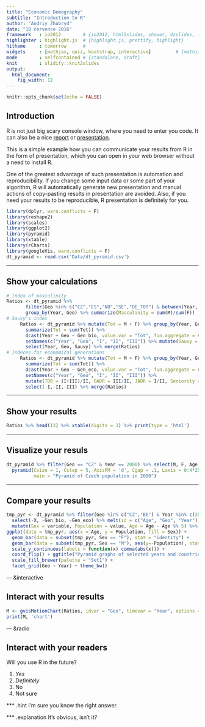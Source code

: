 ```yaml
---
title: "Economic Demography"
subtitle: "Introduction to R"
author: "Andriy Zhubryd"
date: "10 července 2016"
framework   : io2012        # {io2012, html5slides, shower, dzslides, ...}
highlighter : highlight.js  # {highlight.js, prettify, highlight}
hitheme     : tomorrow      # 
widgets     : [mathjax, quiz, bootstrap, interactive]         # {mathjax, quiz, bootstrap}
mode        : selfcontained # {standalone, draft}
knit        : slidify::knit2slides
output: 
  html_document: 
    fig_width: 12
---
```


```r
knitr::opts_chunk$set(echo = FALSE)
```

## Introduction

R is not just big scary console window, where you need to enter you code. It can also be a nice [report](http://www.zubrand.github.io/R-Tutorial) or [presentation](http://www.zubrand.github.io/R-Tutorial/Presentation).

This is a simple example how you can communicate your results from R in the form of presentation, which you can open in your web browser without a need to install R.

One of the greatest advantage of such presentation is automation and reproducibility. If you change some input data or some part of your algorithm, R will automatically generate new presentation and manual actions of copy-pasting results in presentation are avoided. Also, if you need your results to be reproducible, R presentation is definitely for you.

```r
library(dplyr, warn.conflicts = F)
library(reshape2)
library(scales)
library(ggplot2)
library(pyramid)
library(xtable)
library(rCharts)
library(googleVis, warn.conflicts = F)
dt_pyramid <- read.csv('Data/dt_pyramid.csv')
```

---

## Show your calculations


```r
# Index of masculinity
Ratios <- dt_pyramid %>% 
       filter(Geo %in% c("CZ","ES","NO","SE","DE_TOT") & between(Year, 2000, 2010)) %>%
       group_by(Year, Geo) %>% summarize(Masculinity = sum(M)/sum(F))
# Sauvy's index
     Ratios <- dt_pyramid %>% mutate(Tot = M + F) %>% group_by(Year, Geo, Gen_bio) %>% 
       summarize(Tot = sum(Tot)) %>% 
       dcast(Year + Geo ~ Gen_bio, value.var = "Tot", fun.aggregate = sum, na.rm = T) %>%
       setNames(c("Year", "Geo", "I", "II", "III")) %>% mutate(Sauvy = III/I) %>%
       select(Year, Geo, Sauvy) %>% merge(Ratios)
# Indeces for economical generations
     Ratios <- dt_pyramid %>% mutate(Tot = M + F) %>% group_by(Year, Geo, Gen_eco) %>% 
       summarize(Tot = sum(Tot)) %>% 
       dcast(Year + Geo ~ Gen_eco, value.var = "Tot", fun.aggregate = sum, na.rm = T) %>%
       setNames(c("Year", "Geo", "I", "II", "III")) %>% 
       mutate(TDR = (I+III)/II, OADR = III/II, JADR = I/II, Seniority = III/I) %>% 
       select(-I,-II,-III) %>% merge(Ratios)
```

---

## Show your results

```r
Ratios %>% head(13) %>% xtable(digits = 3) %>% print(type = 'html')
```

---

## Visualize your resuls

```r
dt_pyramid %>% filter(Geo == "CZ" & Year == 2000) %>% select(M, F, Age) %>%
  pyramid(Csize = 1, Cstep = 5, AxisFM = 'd', Cgap = .1, Laxis = 0:4*25000,
          main = "Pyramid of Czech population in 2000")
```

---

## Compare your results

```r
tmp_pyr <- dt_pyramid %>% filter(Geo %in% c("CZ","BE") & Year %in% c(2000, 2010)) %>%
  select(-X, -Gen_bio, -Gen_eco) %>% melt(id = c("Age", "Geo", "Year")) %>%
  mutate(Sex = variable, Population = value, Age = Age - Age %% 5) %>% group_by(Age, Geo, Year, Sex) %>% summarize(Population = sum(Population))
ggplot(data = tmp_pyr, aes(x = Age, y = Population, fill = Sex)) + 
  geom_bar(data = subset(tmp_pyr, Sex == "F"), stat = "identity") + 
  geom_bar(data = subset(tmp_pyr, Sex == "M"), aes(y=-Population), stat = "identity") + 
  scale_y_continuous(labels = function(x) comma(abs(x))) + 
  coord_flip() + ggtitle("Pyramid graphs of selected years and countries\n5-year grouping") +
  scale_fill_brewer(palette = "Set1") +
  facet_grid(Geo ~ Year) + theme_bw()
```


--- &interactive

## Interact with your results

```r
M <- gvisMotionChart(Ratios, idvar = "Geo", timevar = "Year", options = list(width = 100, height = 500), chartid = "chartid")
print(M, 'chart')
```

--- &radio

## Interact with your readers 

Will you use R in the future?

1. _Yes_
2. _Definitely_
3. No
4. Not sure

*** .hint 
I'm sure you know the right answer.

*** .explanation
It's obvious, isn't it?


